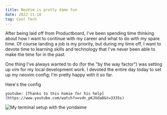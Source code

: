 ```yaml
---
title: NeoVim is pretty damn fun
date: 2022-11-18
tag: Cool Tech
---
```


After being laid off from Productboard, I've been spending time thinking about how I want to continue with my career and what to do with my spare time.
Of course landing a job is my priority, but during my time off, I want to devote time to learning skills and technology that I've never 
been able to make the time for in the past. 

One thing I've always wanted to do (for the "by the way factor") was setting up vim for my local development work. I devoted the entire day 
today to set up my neovim config; I'm pretty happy with it so far. 

<TextLink href="https://github.com/tearingItUp786/nvim-config">Here's the config</TextLink>

`youtube: [Thanks to this homie for his help](https://www.youtube.com/watch?v=vdn_pKJUda8&t=3335s)`

<image alt="My terminal setup with the yondaime" src="./term-setup.png" />
